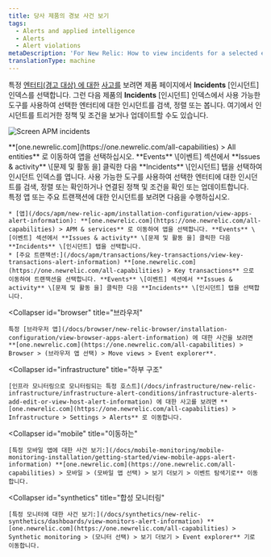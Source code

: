 ```yaml
---
title: 당사 제품의 경보 사건 보기
tags:
  - Alerts and applied intelligence
  - Alerts
  - Alert violations
metaDescription: 'For New Relic: How to view incidents for a selected entity in its dedicated UI instead of in the alerts UI.'
translationType: machine
---
```



특정 [엔터티(경고 대상) 에 대한](/docs/using-new-relic/welcome-new-relic/get-started/glossary#alert-entity) [사고를](/docs/new-relic-solutions/get-started/glossary/#alert-incident) 보려면 제품 페이지에서 **Incidents** \[인시던트] 인덱스를 선택합니다. 그런 다음 제품의 **Incidents** \[인시던트] 인덱스에서 사용 가능한 도구를 사용하여 선택한 엔터티에 대한 인시던트를 검색, 정렬 또는 봅니다. 여기에서 인시던트를 트리거한 정책 및 조건을 보거나 업데이트할 수도 있습니다.

<img
  title="Screen APM incidents"
  alt="Screen APM incidents"
  src={accountsApmViolationsScreen}
/>

<figcaption>
  **[one.newrelic.com](https://one.newrelic.com/all-capabilities) > All entities** 로 이동하여 앱을 선택하십시오. **Events** \[이벤트] 섹션에서 **Issues & activity** \[문제 및 활동 을] 클릭한 다음 **Incidents** \[인시던트] 탭을 선택하여 인시던트 인덱스를 엽니다. 사용 가능한 도구를 사용하여 선택한 엔터티에 대한 인시던트를 검색, 정렬 또는 확인하거나 연결된 정책 및 조건을 확인 또는 업데이트합니다.
</figcaption>

<CollapserGroup>
  <Collapser
    id="apm"
    title="APM"
  >
    특정 앱 또는 주요 트랜잭션에 대한 인시던트를 보려면 다음을 수행하십시오.

    * [앱](/docs/apm/new-relic-apm/installation-configuration/view-apps-alert-information): **[one.newrelic.com](https://one.newrelic.com/all-capabilities) > APM & services** 로 이동하여 앱을 선택합니다. **Events** \[이벤트] 섹션에서 **Issues & activity** \[문제 및 활동 을] 클릭한 다음 **Incidents** \[인시던트] 탭을 선택합니다.
    * [주요 트랜잭션:](/docs/apm/transactions/key-transactions/view-key-transactions-alert-information) **[one.newrelic.com](https://one.newrelic.com/all-capabilities) > Key transactions** 으로 이동하여 트랜잭션을 선택합니다. **Events** \[이벤트] 섹션에서 **Issues & activity** \[문제 및 활동 을] 클릭한 다음 **Incidents** \[인시던트] 탭을 선택합니다.
  </Collapser>

  <Collapser
    id="browser"
    title="브라우저"
  >
    특정 [브라우저 앱](/docs/browser/new-relic-browser/installation-configuration/view-browser-apps-alert-information) 에 대한 사건을 보려면 **[one.newrelic.com](https://one.newrelic.com/all-capabilities) > Browser > (브라우저 앱 선택) > Move views > Event explorer**.
  </Collapser>

  <Collapser
    id="infrastructure"
    title="하부 구조"
  >
    [인프라 모니터링으로 모니터링되는 특정 호스트](/docs/infrastructure/new-relic-infrastructure/infrastructure-alert-conditions/infrastructure-alerts-add-edit-or-view-host-alert-information) 에 대한 사고를 보려면 **[one.newrelic.com](https://one.newrelic.com/all-capabilities) > Infrastructure > Settings > Alerts** 로 이동합니다.
  </Collapser>

  <Collapser
    id="mobile"
    title="이동하는"
  >
    [특정 모바일 앱에 대한 사건 보기:](/docs/mobile-monitoring/mobile-monitoring-installation/getting-started/view-mobile-apps-alert-information) **[one.newrelic.com](https://one.newrelic.com/all-capabilities) > 모바일 > (모바일 앱 선택) > 보기 더보기 > 이벤트 탐색기로** 이동합니다.
  </Collapser>

  <Collapser
    id="synthetics"
    title="합성 모니터링"
  >
    [특정 모니터에 대한 사건 보기:](/docs/synthetics/new-relic-synthetics/dashboards/view-monitors-alert-information) **[one.newrelic.com](https://one.newrelic.com/all-capabilities) > Synthetic monitoring > (모니터 선택) > 보기 더보기 > Event explorer** 기로 이동합니다.
  </Collapser>
</CollapserGroup>